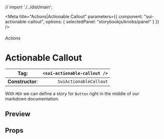 
// import './../dist/main';

<Meta
	title="Actions|Actionable Callout"
	parameters={{
		component: "sui-actionable-callout",
		options: { selectedPanel: "storybookjs/knobs/panel" }
	}}
/>

###### Actions

# Actionable Callout

| **Tag**:         | `<sui-actionable-callout />` |
| ---------------- | ---------------------------: |
| **Constructor**: |       `SuiActionableCallout` |

With `MDX` we can define a story for `Button` right in the middle of our
markdown documentation.

## Preview

## Props

